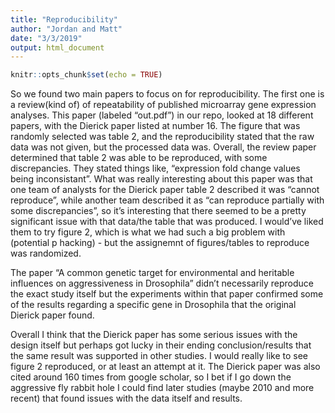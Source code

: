 ```yaml
---
title: "Reproducibility"
author: "Jordan and Matt"
date: "3/3/2019"
output: html_document
---
```


```r
knitr::opts_chunk$set(echo = TRUE)
```

So we found two main papers to focus on for reproducibility. The first one is a review(kind of) of repeatability of published microarray gene expression analyses. This paper (labeled "out.pdf") in our repo, looked at 18 different papers, with the Dierick paper listed at number 16. The figure that was randomly selected was table 2, and the reproducibility stated that the raw data was not given, but the processed data was. Overall, the review paper determined that table 2 was able to be reproduced, with some discrepancies. They stated things like, "expression fold change values being inconsistant". What was really interesting about this paper was that one team of analysts for the Dierick paper table 2 described it was "cannot reproduce", while another team described it as "can reproduce partially with some discrepancies", so it's interesting that there seemed to be a pretty significant issue with that data/the table that was produced. I would've liked them to try figure 2, which is what we had such a big problem with (potential p hacking) - but the assignemnt of figures/tables to reproduce was randomized.

The paper "A common genetic target for environmental and heritable influences on aggressiveness in Drosophila" didn't necessarily reproduce the exact study itself but the experiments within that paper confirmed some of the results regarding a specific gene in Drosophila that the original Dierick paper found.

Overall I think that the Dierick paper has some serious issues with the design itself but perhaps got lucky in their ending conclusion/results that the same result was supported in other studies. I would really like to see figure 2 reproduced, or at least an attempt at it. The Dierick paper was also cited around 160 times from google scholar, so I bet if I go down the aggressive fly rabbit hole I could find later studies (maybe 2010 and more recent) that found issues with the data itself and results. 